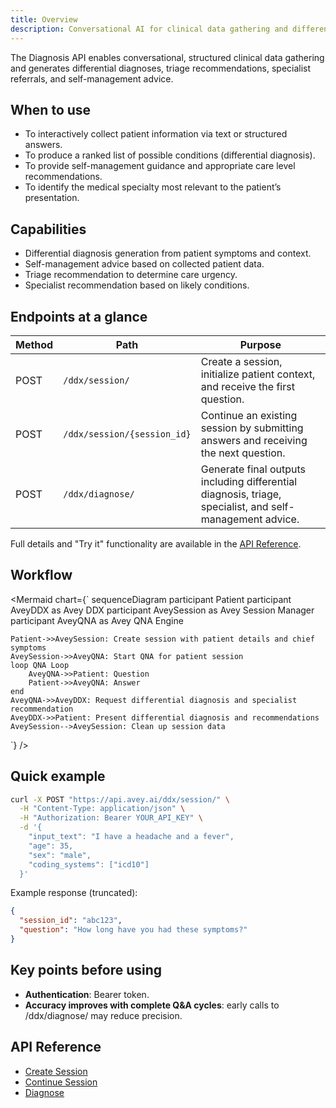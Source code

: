 ```yaml
---
title: Overview
description: Conversational AI for clinical data gathering and differential diagnosis generation.
---
```


The Diagnosis API enables conversational, structured clinical data gathering and generates differential diagnoses, triage recommendations, specialist referrals, and self-management advice.

## When to use
- To interactively collect patient information via text or structured answers.
- To produce a ranked list of possible conditions (differential diagnosis).
- To provide self-management guidance and appropriate care level recommendations.
- To identify the medical specialty most relevant to the patient’s presentation.

## Capabilities
- Differential diagnosis generation from patient symptoms and context.
- Self-management advice based on collected patient data.
- Triage recommendation to determine care urgency.
- Specialist recommendation based on likely conditions.

## Endpoints at a glance
| Method | Path                       | Purpose |
|--------|----------------------------|---------|
| POST   | `/ddx/session/`             | Create a session, initialize patient context, and receive the first question. |
| POST   | `/ddx/session/{session_id}` | Continue an existing session by submitting answers and receiving the next question. |
| POST   | `/ddx/diagnose/`            | Generate final outputs including differential diagnosis, triage, specialist, and self-management advice. |

Full details and "Try it" functionality are available in the [API Reference](#api-reference).

## Workflow
<Mermaid
  chart={`
sequenceDiagram
    participant Patient
    participant AveyDDX as Avey DDX
    participant AveySession as Avey Session Manager
    participant AveyQNA as Avey QNA Engine

    Patient->>AveySession: Create session with patient details and chief symptoms
    AveySession->>AveyQNA: Start QNA for patient session
    loop QNA Loop
        AveyQNA->>Patient: Question
        Patient->>AveyQNA: Answer
    end
    AveyQNA->>AveyDDX: Request differential diagnosis and specialist recommendation
    AveyDDX->>Patient: Present differential diagnosis and recommendations
    AveySession-->AveySession: Clean up session data
`}
/>

## Quick example
```bash
curl -X POST "https://api.avey.ai/ddx/session/" \
  -H "Content-Type: application/json" \
  -H "Authorization: Bearer YOUR_API_KEY" \
  -d '{
    "input_text": "I have a headache and a fever",
    "age": 35,
    "sex": "male",
    "coding_systems": ["icd10"]
  }'
```

Example response (truncated):

```json
{
  "session_id": "abc123",
  "question": "How long have you had these symptoms?"
}

```

## Key points before using


- **Authentication**: Bearer token. 
- **Accuracy improves with complete Q&A cycles**: early calls to /ddx/diagnose/ may reduce precision.

## API Reference
- [Create Session](/diagnosis/new_diagnosis_ddx_diagnose__post)
- [Continue Session](/diagnosis/update_session_ddx_session__session_id__post)
- [Diagnose](/diagnosis/new_diagnosis_ddx_diagnose__post)

